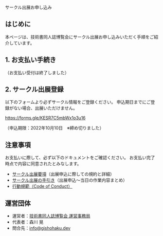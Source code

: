 
<SEO title="サークル出展お申し込み"/>

<SectionHeader text="ENTRY" pageHeader>
サークル出展お申し込み
</SectionHeader>

<MdxContainer>

## はじめに

本ページは、技術書同人誌博覧会にサークル出展お申し込みいただく手順をご紹介しています。

## 1. お支払い手続き

（お支払い受付は終了しました）

## 2. サークル出展登録

以下のフォームより必ずサークル情報をご登録ください。
申込期日までにご登録がない場合、出展いただけません。

https://forms.gle/KESR7C5mbWx1o3u16

（申込期限：2022年10月10日　※締め切りました）

## 注意事項

お支払いに際して、必ず以下のドキュメントをご確認ください。
お支払い完了時点で内容に同意されたとみなします。

- [サークル出展要項](https://esa-pages.io/p/sharing/13039/posts/183/414e8727a713c09715d7.html)（出展申込に際しての規約と詳細）
- [サークル出展の手引き](https://esa-pages.io/p/sharing/13039/posts/184/73ee5b937bfef7daebab.html)（出展申込～当日の作業内容まとめ）
- [行動規範（Code of Conduct）](https://esa-pages.io/p/sharing/13039/posts/13/4c6fe5c0f58bb4fb32cd.html)

## 運営団体

- 運営者：[技術書同人誌博覧会 運営事務局](https://gishohaku.dev/)
- 代表者：森川 晃
- 問合先：[info@gishohaku.dev](mailto:info@gishohaku.dev)

</MdxContainer>
